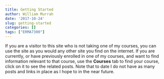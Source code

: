 ```yaml
---
title: Getting Started
author: William Murrah
date: '2017-10-24'
slug: getting-started
categories: []
tags: ["ERMA7300"]
---
```


If you are a visitor to this site who is not taking one of my courses, you can use the site as you would any other site you find on the internet. If you are currently, or have previously enrolled in one of my courses, and want to find information relevant to that course, use the **Courses** tab to find your course, click on it to see the related posts. Note that to date I do not have as many posts and links in place as I hope to in the near future.

